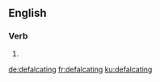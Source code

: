 
==English==

===Verb===
{{head|en|present participle}}

# {{present participle of|defalcate|lang=en}}

[[de:defalcating]]
[[fr:defalcating]]
[[ku:defalcating]]